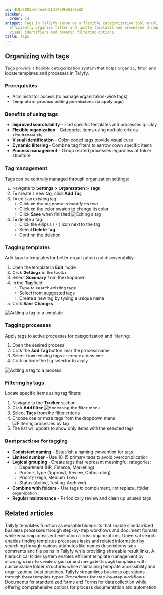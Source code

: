 ```yaml
---
id: 418a7003aeb4ea0d91217606e5355c02
sidebar:
  order: 14
snippet: Tags in Tallyfy serve as a flexible categorization tool enabling users to
  efficiently organize filter and locate templates and processes through color-coded
  visual identifiers and dynamic filtering options.
title: Tags
---
```


## Organizing with tags

Tags provide a flexible categorization system that helps organize, filter, and locate templates and processes in Tallyfy.

### Prerequisites
- Administrator access (to manage organization-wide tags)
- Template or process editing permissions (to apply tags)

### Benefits of using tags

- **Improved searchability** - Find specific templates and processes quickly
- **Flexible organization** - Categorize items using multiple criteria simultaneously
- **Visual identification** - Color-coded tags provide visual cues
- **Dynamic filtering** - Combine tag filters to narrow down specific items
- **Process management** - Group related processes regardless of folder structure

### Tag management

Tags can be centrally managed through organization settings:

1. Navigate to **Settings > Organization > Tags**
2. To create a new tag, click **Add Tag**
3. To edit an existing tag:
   - Click on the tag name to modify its text
   - Click on the color swatch to change its color
   - Click **Save** when finished
   ![Editing a tag](https://screenshots.tallyfy.com/tallyfy%2Fpro%2Fdesktop-light-edit-tag.png)
4. To delete a tag:
   - Click the ellipsis (⋮) icon next to the tag
   - Select **Delete Tag**
   - Confirm the deletion

### Tagging templates

Add tags to templates for better organization and discoverability:

1. Open the template in **Edit** mode
2. Click **Settings** in the toolbar
3. Select **Summary** from the dropdown
4. In the **Tag** field:
   - Type to search existing tags
   - Select from suggested tags
   - Create a new tag by typing a unique name
5. Click **Save Changes**

![Adding a tag to a template](https://screenshots.tallyfy.com/tallyfy%2Fpro%2Fdesktop-light-add-tag-to-template.png)

### Tagging processes

Apply tags to active processes for categorization and filtering:

1. Open the desired process
2. Click the **Add Tag** button near the process name
3. Select from existing tags or create a new one
4. Click outside the tag selector to apply

![Adding a tag to a process](https://screenshots.tallyfy.com/tallyfy%2Fpro%2Fdesktop-light-add-tag-process.png)

### Filtering by tags

Locate specific items using tag filters:

1. Navigate to the **Tracker** section
2. Click **Add filter**
   ![Accessing the filter menu](https://screenshots.tallyfy.com/tallyfy%2Fpro%2Fdesktop-light-click-filter.png)
3. Select **Tags** from the filter criteria
4. Choose one or more tags from the dropdown menu
   ![Filtering processes by tag](https://screenshots.tallyfy.com/tallyfy%2Fpro%2Fdesktop-light-filter-process-by-tag.png)
5. The list will update to show only items with the selected tags

### Best practices for tagging

- **Consistent naming** - Establish a naming convention for tags
- **Limited number** - Use 10-15 primary tags to avoid overcomplication
- **Logical grouping** - Create tags that represent meaningful categories:
  - Department (HR, Finance, Marketing)
  - Process type (Approval, Review, Onboarding)
  - Priority (High, Medium, Low)
  - Status (Active, Testing, Archived)
- **Combine with folders** - Use tags to complement, not replace, folder organization
- **Regular maintenance** - Periodically review and clean up unused tags


## Related articles
<CardGrid>
<LinkTitleCard header="<b>Documenting > Templates</b>" href="/products/pro/documenting/templates/" > Tallyfy templates function as reusable blueprints that enable standardized business processes through step-by-step workflows and document formats while ensuring consistent execution across organizations. </LinkTitleCard>
<LinkTitleCard header="<b>Miscellaneous > Universal search</b>" href="/products/pro/miscellaneous/how-to-use-tallyfys-universal-search-function/" > Universal search enables finding templates processes tasks and related information by searching through various attributes like names descriptions tags comments and file paths in Tallyfy while providing shareable result links. </LinkTitleCard>
<LinkTitleCard header="<b>Templates > Organize templates into folders</b>" href="/products/pro/documenting/templates/organize-templates-into-folders/" > A hierarchical folder system enables efficient template management by allowing users to create organize and navigate through templates with customizable folder structures while maintaining template accessibility and organizational best practices. </LinkTitleCard>
<LinkTitleCard header="<b>Pro > Essentials</b>" href="/products/pro/documenting/" > Tallyfy streamlines business operations through three template types: Procedures for step-by-step workflows Documents for standardized forms and Forms for data collection while offering comprehensive options for process documentation and automation. </LinkTitleCard>
</CardGrid>